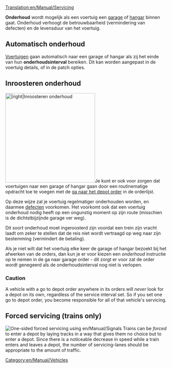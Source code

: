 [[Translation:en/Manual/Servicing]]
{{nl/Vertaling|en/Manual/Servicing|0}}

'''Onderhoud''' wordt mogelijk als een voertuig een [[nl/Manual/Depots|garage]] of [[nl/Manual/Depots|hangar]] binnen gaat. Onderhoud verhoogt de betrouwbaarheid (vermindering van defecten) en de levensduur van het voertuig.

==Automatisch onderhoud==
[[nl/Manual/Voertuigen|Voertuigen]] gaan automatisch naar een garage of hangar als zij het einde van hun '''onderhoudsinterval''' bereiken. Dit kan worden aangepast in de voertuig details, of in de patch opties. 

==Inroosteren onderhoud==
[[File:en/Manual/Scheduled servicing.png|thumb|280px||right|Inroosteren onderhoud]]Je kunt er ook voor zorgen dat voertuigen naar een garage of hangar gaan door een routinematige opdracht toe te voegen met de [[nl/Archive/Manual/Settings/Sta ga naar depot orders toe|ga naar het depot order]] in de orderlijst. 

Op deze wijze zal je voertuig regelmatiger onderhouden worden, en daarmee [[nl/Archive/Manual/Defecten|defecten]] voorkomen. Het voorkomt ook dat een voertuig onderhoud nodig heeft op een ongunstig moment op zijn route (misschien is de dichtstbijzijnde garage ver weg). 

Dit soort onderhoud moet ingeroosterd zijn voordat een trein zijn vracht laadt om zeker te stellen dat de reis niet wordt vertraagd op weg naar zijn bestemming (vermindert de betaling).

Als je niet wilt dat het voertuig elke keer de garage of hangar bezoekt bij het afwerken van de orders, dan kun je er voor kiezen een ''onderhoud'' instructie op te nemen in de ga naar garage order - dit zorgt er voor zat de order wordt genegeerd als de onderhoudsinterval nog niet is verlopen.

=== Caution ===

A vehicle with a go to depot order anywhere in its orders will ''never'' look for a depot on its own, regardless of the service interval set. So if you set one go to depot order, you become responsible for all of that vehicle's servicing.

==Forced servicing (trains only)==
[[File:en/Manual/Forced servicing.png|thumb|right|One-sided forced servicing using [[en/Manual/Signals]]]]
Trains can be ''forced'' to enter a depot by laying tracks in a way that gives them no choice but to enter a depot. Since there is a noticeable decrease in speed while a train enters and leaves a depot, the number of servicing-lanes should be appropriate to the amount of traffic.

[[Category:en/Manual/Vehicles]]